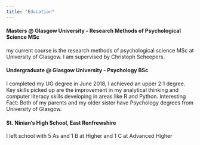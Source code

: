 ```yaml
---
title: "Education"
---
```


#### Masters @ Glasgow University - Research Methods of Psychological Science MSc
my current course is the research methods of psychological science MSc at University of Glasgow. I am supervised by Christoph Scheepers.

#### Undergraduate @ Glasgow University - Psychology BSc
I completed my UG degree in June 2018, I achieved an upper 2:1 degree. Key skills picked up are the improvement in my analytical thinking and computer literacy skills developing in areas like R and Python.
Interesting Fact: Both of my parents and my older sister have Psychology degrees from University of Glasgow.

#### St. Ninian's High School, East Renfrewshire
I left school with 5 As and 1 B at Higher and 1 C at Advanced Higher

